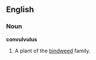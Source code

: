 ==English==

===Noun===
'''convulvulus'''
# {{misspelling of|convolvulus}} A plant of the [[bindweed]] family.